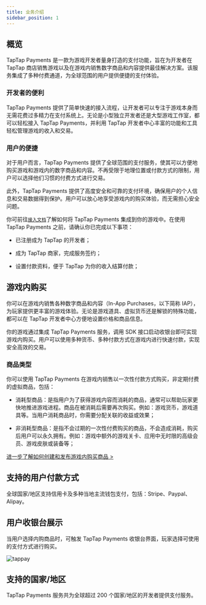```yaml
---
title: 业务介绍
sidebar_position: 1
---
```


<head>
  <meta name="robots" content="noindex" />
</head>

## 概览

TapTap Payments 是一款为游戏开发者量身打造的支付功能，旨在为开发者在 TapTap 商店销售游戏以及在游戏内销售数字商品和内容提供最佳解决方案。该服务集成了多种付费通道，为全球范围的用户提供便捷的支付体验。

### 开发者的便利

TapTap Payments 提供了简单快速的接入流程，让开发者可以专注于游戏本身而无需花费过多精力在支付系统上。无论是小型独立开发者还是大型游戏工作室，都可以轻松接入 TapTap Payments，并利用 TapTap 开发者中心丰富的功能和工具轻松管理游戏的收入和交易。

### 用户的便捷

对于用户而言，TapTap Payments 提供了全球范围的支付服务，使其可以方便地购买游戏和游戏内的数字商品和内容。不再受限于地理位置或付款方式的限制，用户可以选择他们习惯的付费方式进行交易。

此外，TapTap Payments 提供了高度安全和可靠的支付环境，确保用户的个人信息和交易数据得到保护。用户可以放心地享受游戏内的购买体验，而无需担心安全问题。

你可前往[`接入文档`](/sdk/TapPayments/Global/tds-payments-global)了解如何将 TapTap Payments 集成到你的游戏中。在使用 TapTap Payments 之前，请确认你已完成以下事项：

* 已注册成为 TapTap 的开发者；

* 成为 TapTap 商家，完成服务签约；

* 设置付款资料，便于 TapTap 为你的收入结算付款；
 

## 游戏内购买

你可以在游戏内销售各种数字商品和内容（In-App Purchases，以下简称 IAP），为玩家提供更丰富的游戏体验。无论是游戏道具、虚拟货币还是解锁的特殊功能，都可以在 TapTap 开发者中心方便地设置价格和商品信息。

你的游戏通过集成 TapTap Payments 服务，调用 SDK 接口启动收银台即可实现游戏内购买。用户可以使用多种货币、多种付款方式在游戏内进行快速付款，实现安全高效的交易。

### 商品类型

你可以使用 TapTap Payments 在游戏内销售以一次性付款方式购买，非定期付费的虚拟商品，包括：

* 消耗型商品：是指用户为了获得游戏内容而消耗的商品，通常可以帮助玩家更快地推进游戏进程。商品在被消耗后需要再次购买。例如：游戏货币，游戏道具等。当用户消耗商品时，你需要分配关联的收益或效果；

* 非消耗型商品：是指不会过期的一次性付费购买的商品，不会造成消耗，购买后用户可以永久拥有。例如：游戏中额外的游戏关卡、应用中无时限的高级会员、游戏皮肤或装备等；

[进一步了解如何创建和发布游戏内购买商品 >](./../features/tds-tappay-commodity-management/#创建游戏内商品)

## 支持的用户付款方式

全球国家/地区支持信用卡及多种当地主流钱包支付，包括：Stripe、Paypal、Alipay。

## 用户收银台展示

当用户选择内购商品时，可触发 TapTap Payments 收银台界面，玩家选择可使用的支付方式进行购买。

![tappay](https://capacity-files.lcfile.com/jEGfLcgubAdCzXKQewF7cYEWJaYdstRE/tds-tappay-introduce.png)

## 支持的国家/地区

TapTap Payments 服务共为全球超过 200 个国家/地区的开发者提供支付服务。
